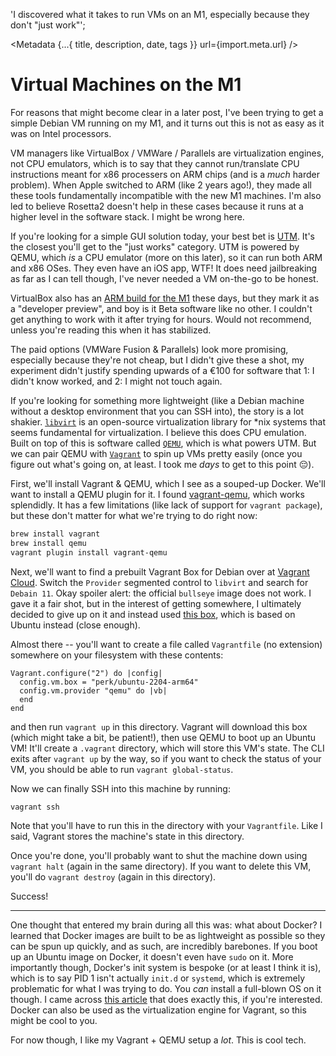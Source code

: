 
  'I discovered what it takes to run VMs on an M1, especially because they don\'t "just work"';

<Metadata {...{ title, description, date, tags }} url={import.meta.url} />

# Virtual Machines on the M1

For reasons that might become clear in a later post, I've been trying to get a simple
Debian VM running on my M1, and it turns out this is not as easy as it was on Intel
processors.

VM managers like VirtualBox / VMWare / Parallels are virtualization engines, not CPU
emulators, which is to say that they cannot run/translate CPU instructions meant for
x86 processers on ARM chips (and is a _much_ harder problem). When Apple switched
to ARM (like 2 years ago!), they made all these tools fundamentally incompatible with
the new M1 machines. I'm also led to believe Rosetta2 doesn't help in these cases
because it runs at a higher level in the software stack. I might be wrong here.

If you're looking for a simple GUI solution today, your best bet is [UTM](https://mac.getutm.app/).
It's the closest you'll get to the "just works" category. UTM is powered by QEMU,
which _is_ a CPU emulator (more on this later), so it can run both ARM and x86 OSes.
They even have an iOS app, WTF! It does need jailbreaking as far as I can tell though,
I've never needed a VM on-the-go to be honest.

VirtualBox also has an [ARM build for the M1](https://www.virtualbox.org/wiki/Downloads)
these days, but they mark it as a "developer preview", and boy is it Beta software
like no other. I couldn't get anything to work with it after trying for hours. Would
not recommend, unless you're reading this when it has stabilized.

The paid options (VMWare Fusion & Parallels) look more promising, especially because
they're not cheap, but I didn't give these a shot, my experiment didn't justify spending
upwards of a €100 for software that 1: I didn't know worked, and 2: I might not touch
again.

If you're looking for something more lightweight (like a Debian machine without a
desktop environment that you can SSH into), the story is a lot shakier. [`libvirt`](https://libvirt.org/)
is an open-source virtualization library for \*nix systems that seems fundamental
for virtualization. I believe this does CPU emulation. Built on top of this is software
called [`QEMU`](https://www.qemu.org/), which is what powers UTM. But we can pair
QEMU with [`Vagrant`](https://vagrantup.com) to spin up VMs pretty easily (once you
figure out what's going on, at least. I took me _days_ to get to this point 😔).

First, we'll install Vagrant & QEMU, which I see as a souped-up Docker. We'll want to install
a QEMU plugin for it. I found [vagrant-qemu](https://github.com/ppggff/vagrant-qemu),
which works splendidly. It has a few limitations (like lack of support for `vagrant package`),
but these don't matter for what we're trying to do right now:

```sh
brew install vagrant
brew install qemu
vagrant plugin install vagrant-qemu
```

Next, we'll want to find a prebuilt Vagrant Box for Debian over at [Vagrant Cloud](https://app.vagrantup.com/boxes/search).
Switch the `Provider` segmented control to `libvirt` and search for `Debain 11`.
Okay spoiler alert: the official `bullseye` image does not work. I gave it a fair
shot, but in the interest of getting somewhere, I ultimately decided to give up on
it and instead used [this box](https://app.vagrantup.com/perk/boxes/ubuntu-2204-arm64),
which is based on Ubuntu instead (close enough).

Almost there -- you'll want to create a file called `Vagrantfile` (no extension) somewhere
on your filesystem with these contents:

```vagrant
Vagrant.configure("2") do |config|
  config.vm.box = "perk/ubuntu-2204-arm64"
  config.vm.provider "qemu" do |vb|
  end
end
```

and then run `vagrant up` in this directory. Vagrant will download this box (which might
take a bit, be patient!), then use QEMU to boot up an Ubuntu VM! It'll create a `.vagrant`
directory, which will store this VM's state. The CLI exits after `vagrant up` by
the way, so if you want to check the status of your VM, you should be able to run
`vagrant global-status`.

Now we can finally SSH into this machine by running:

```sh
vagrant ssh
```

Note that you'll have to run this in the directory with your `Vagrantfile`. Like I
said, Vagrant stores the machine's state in this directory.

Once you're done, you'll probably want to shut the machine down using `vagrant halt`
(again in the same directory). If you want to delete this VM, you'll do `vagrant destroy`
(again in this directory).

Success!

---

One thought that entered my brain during all this was: what about Docker? I learned
that Docker images are built to be as lightweight as possible so they can be spun
up quickly, and as such, are incredibly barebones. If you boot up an Ubuntu image
on Docker, it doesn't even have `sudo` on it. More importantly though, Docker's init
system is bespoke (or at least I think it is), which is to say PID 1 isn't actually
`init.d` or `systemd`, which is extremely problematic for what I was trying to do.
You _can_ install a full-blown OS on it though. I came across [this article](https://betterprogramming.pub/managing-virtual-machines-under-vagrant-on-a-mac-m1-aebc650bc12c)
that does exactly this, if you're interested. Docker can also be used as the virtualization
engine for Vagrant, so this might be cool to you.

For now though, I like my Vagrant + QEMU setup a _lot_. This is cool tech.
